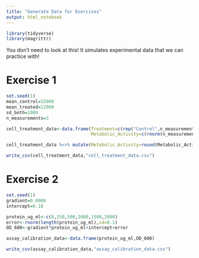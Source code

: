 ```yaml
---
title: "Generate Data for Exercises"
output: html_notebook
---
```


```r
library(tidyverse)
library(magrittr)
```


You don't need to look at this! It simulates experimental data that we can practice with!

# Exercise 1

```r
set.seed(1)
mean_control=15000
mean_treated=12000
sd_both=1000
n_measurements=3

cell_treatment_data<-data.frame(Treatment=c(rep("Control",n_measurements),rep("Treated",n_measurements)),
                                Metabolic_Activity=c(rnorm(n_measurements,mean_control,sd_both),rnorm(n_measurements,mean_treated,sd_both)))

cell_treatment_data %<>% mutate(Metabolic_Activity=round(Metabolic_Activity))

write_csv(cell_treatment_data,"cell_treatment_data.csv")
```

# Exercise 2

```r
set.seed(1)
gradient=0.0006
intercept=0.18

protein_ug_ml<-c(0,250,500,1000,1500,2000)
error<-rnorm(length(protein_ug_ml),sd=0.1)
OD_600<-gradient*protein_ug_ml+intercept+error

assay_calibration_data<-data.frame(protein_ug_ml,OD_600)

write_csv(assay_calibration_data,"assay_calibration_data.csv")
```

